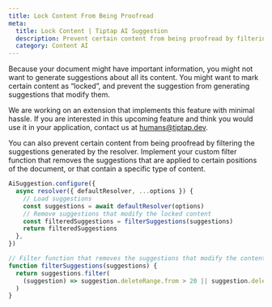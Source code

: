 ```yaml
---
title: Lock Content From Being Proofread
meta:
  title: Lock Content | Tiptap AI Suggestion
  description: Prevent certain content from being proofread by filtering suggestions.
  category: Content AI
---
```


Because your document might have important information, you might not want to generate suggestions about all its content. You might want to mark certain content as “locked”, and prevent the suggestion from generating suggestions that modify them.

We are working on an extension that implements this feature with minimal hassle. If you are interested in this upcoming feature and think you would use it in your application, contact us at humans@tiptap.dev.

You can also prevent certain content from being proofread by filtering the suggestions generated by the resolver. Implement your custom filter function that removes the suggestions that are applied to certain positions of the document, or that contain a specific type of content.

```ts
AiSuggestion.configure({
  async resolver({ defaultResolver, ...options }) {
    // Load suggestions
    const suggestions = await defaultResolver(options)
    // Remove suggestions that modify the locked content
    const filteredSuggestions = filterSuggestions(suggestions)
    return filteredSuggestions
  },
})

// Filter function that removes the suggestions that modify the content in positions between 10 and 20.
function filterSuggestions(suggestions) {
  return suggestions.filter(
    (suggestion) => suggestion.deleteRange.from > 20 || suggestion.deleteRange.to < 10,
  )
}
```
